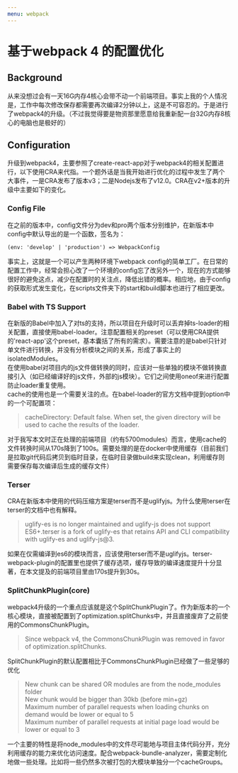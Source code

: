 ```yaml
---
menu: webpack
---
```

# 基于webpack 4 的配置优化

## Background
从来没想过会有一天16G内存4核心会带不动一个前端项目。事实上我的个人情况是，工作中每次修改保存都需要再次编译2分钟以上，这是不可容忍的。于是进行了webpack4的升级。（不过我觉得要是物资那里愿意给我重新配一台32G内存8核心的电脑也是极好的）

## Configuration
升级到webpack4，主要参照了create-react-app对于webpack4的相关配置进行，以下使用CRA来代指。一个题外话是当我开始进行优化的过程中发生了两个大事件，一是CRA发布了版本v3；二是Nodejs发布了v12.0。CRA在v2+版本的升级中主要如下的变化。
### Config File
在之前的版本中，config文件分为dev和pro两个版本分别维护，在新版本中config中默认导出的是一个函数，签名为：
```
(env: 'develop' | 'production') => WebpackConfig
```
事实上，这就是一个可以产生两种环境下webpack config的简单工厂。在日常的配置工作中，经常会担心改了一个环境的config忘了改另外一个，现在的方式能够很好的避免这点，减少在配置时的关注点，降低出错的概率。相应地，由于config的获取形式发生变化，在scripts文件夹下的start和build脚本也进行了相应更改。
### Babel with TS Support
在新版的Babel中加入了对ts的支持，所以项目在升级时可以丢弃掉ts-loader的相关配置，直接使用babel-loader。注意配置相关的preset（可以使用CRA提供的'react-app'这个preset，基本囊括了所有的需求）。需要注意的是babel只针对单文件进行转换，并没有分析模块之间的关系，形成了事实上的isolatedModules。  
在使用babel对项目内的js文件做转换的同时，应该对一些单独的模块不做转换直接引入（如已经编译好的js文件，外部的js模块）。它们之间使用oneof来进行配置防止loader重复使用。  
cache的使用也是一个需要关注的点。在babel-loader的官方文档中提到option中的一个可配置项：

> cacheDirectory: Default false. When set, the given directory will be used to cache the results of the loader.

对于我写本文时正在处理的前端项目（约有5700modules）而言，使用cache的文件转换时间从170s降到了100s。需要处理的是在docker中使用缓存（目前我们是拉取git代码后拷贝到临时目录，在临时目录做build来实现clean，利用缓存则需要保存每次编译后生成的缓存文件）

### Terser
CRA在新版本中使用的代码压缩方案是terser而不是uglifyjs。为什么使用terser在terser的文档中也有解释。

> uglify-es is no longer maintained and uglify-js does not support ES6+.terser is a fork of uglify-es that retains API and CLI compatibility with uglify-es and uglify-js@3.

如果在仅需编译到es6的模块而言，应该使用terser而不是uglifyjs。terser-webpack-plugin的配置里也提供了缓存选项，缓存导致的编译速度提升十分显著，在本文提及的前端项目里由170s提升到30s。

### SplitChunkPlugin(core)
webpack4升级的一个重点应该就是这个SplitChunkPlugin了。作为新版本的一个核心模块，直接被配置到了optimization.splitChunks中，并且直接废弃了之前使用的CommonsChunkPlugin。

>Since webpack v4, the CommonsChunkPlugin was removed in favor of optimization.splitChunks.

SplitChunkPlugin的默认配置相比于CommonsChunkPlugin已经做了一些足够的优化

>New chunk can be shared OR modules are from the node_modules folder  
New chunk would be bigger than 30kb (before min+gz)  
Maximum number of parallel requests when loading chunks on demand would be lower or equal to 5  
Maximum number of parallel requests at initial page load would be lower or equal to 3  

一个主要的特性是将node_modules中的文件尽可能地与项目主体代码分开，充分利用缓存的能力来优化访问速度。配合webpack-bundle-analyzer，需要定制化地做一些处理。比如将一些仍然多次被打包的大模块单独分一个cacheGroups。